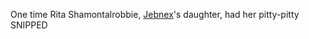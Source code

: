One time Rita Shamontalrobbie, [[User:Jebnex Shamontalrobbie|Jebnex]]'s daughter, had her pitty-pitty SNIPPED